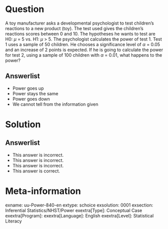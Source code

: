Question
========
  
A toy manufacturer asks a developmental psychologist to test children's reactions to a new product (toy). The test used gives the children's reactions scores between 0 and 10. The hypotheses he wants to test are H0: $\mu$ = 5 vs. H1: $\mu$ > 5. The psychologist calculates the power of test 1. Test 1 uses a sample of 50 children. He chooses a significance level of $\alpha$ = 0.05 and an increase of 2 points is expected. If he is going to calculate the power for test 2, using a sample of 100 children with $\alpha$ = 0.01, what happens to the power?

  
Answerlist
----------
* Power goes up
* Power stays the same
* Power goes down
* We cannot tell from the information given 

Solution
========

Answerlist
----------
* This answer is incorrect.
* This answer is incorrect.
* This answer is incorrect.
* This answer is correct.

Meta-information
================
exname: uu-Power-840-en
extype: schoice
exsolution: 0001
exsection: Inferential Statistics/NHST/Power
exextra[Type]: Conceptual Case
exextra[Program]: 
exextra[Language]: English
exextra[Level]: Statistical Literacy